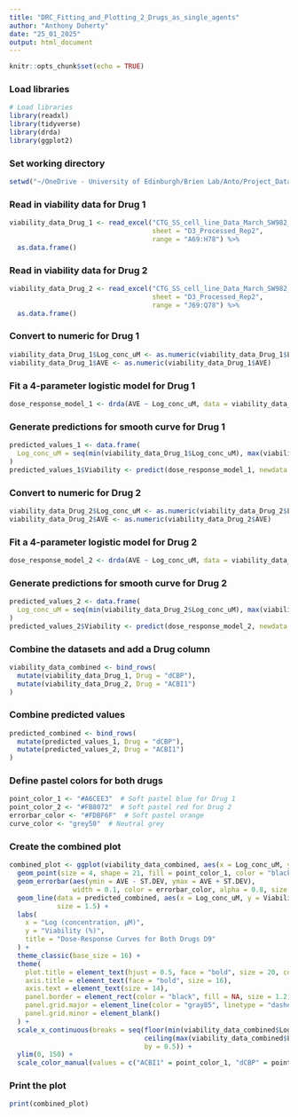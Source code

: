 ```yaml
---
title: "DRC_Fitting_and_Plotting_2_Drugs_as_single_agents"
author: "Anthony Doherty"
date: "25_01_2025"
output: html_document
---
```


```r
knitr::opts_chunk$set(echo = TRUE)
```


### Load libraries
```r
# Load libraries
library(readxl)
library(tidyverse)
library(drda)
library(ggplot2)
```

### Set working directory
```r
setwd("~/OneDrive - University of Edinburgh/Brien Lab/Anto/Project_Data/EP300_Project/CTG_Work")
```


### Read in viability data for Drug 1
```r
viability_data_Drug_1 <- read_excel("CTG_SS_cell_line_Data_March_SW982_ACBI1_&_dCBP.xlsx", 
                                    sheet = "D3_Processed_Rep2", 
                                    range = "A69:H78") %>%
  as.data.frame()
```

### Read in viability data for Drug 2
```r
viability_data_Drug_2 <- read_excel("CTG_SS_cell_line_Data_March_SW982_ACBI1_&_dCBP.xlsx", 
                                    sheet = "D3_Processed_Rep2", 
                                    range = "J69:Q78") %>%
  as.data.frame()
```

### Convert to numeric for Drug 1
```r
viability_data_Drug_1$Log_conc_uM <- as.numeric(viability_data_Drug_1$Log_conc_uM)
viability_data_Drug_1$AVE <- as.numeric(viability_data_Drug_1$AVE)
```

### Fit a 4-parameter logistic model for Drug 1
```r
dose_response_model_1 <- drda(AVE ~ Log_conc_uM, data = viability_data_Drug_1, mean_function = "logistic4")
```
### Generate predictions for smooth curve for Drug 1
```r
predicted_values_1 <- data.frame(
  Log_conc_uM = seq(min(viability_data_Drug_1$Log_conc_uM), max(viability_data_Drug_1$Log_conc_uM), length.out = 100)
)
predicted_values_1$Viability <- predict(dose_response_model_1, newdata = predicted_values_1)
```

### Convert to numeric for Drug 2
```r
viability_data_Drug_2$Log_conc_uM <- as.numeric(viability_data_Drug_2$Log_conc_uM)
viability_data_Drug_2$AVE <- as.numeric(viability_data_Drug_2$AVE)
```

### Fit a 4-parameter logistic model for Drug 2
```r
dose_response_model_2 <- drda(AVE ~ Log_conc_uM, data = viability_data_Drug_2, mean_function = "logistic4")
```
### Generate predictions for smooth curve for Drug 2
```r
predicted_values_2 <- data.frame(
  Log_conc_uM = seq(min(viability_data_Drug_2$Log_conc_uM), max(viability_data_Drug_2$Log_conc_uM), length.out = 100)
)
predicted_values_2$Viability <- predict(dose_response_model_2, newdata = predicted_values_2)
```

### Combine the datasets and add a Drug column
```r
viability_data_combined <- bind_rows(
  mutate(viability_data_Drug_1, Drug = "dCBP"),
  mutate(viability_data_Drug_2, Drug = "ACBI1")
)
```

### Combine predicted values
```r
predicted_combined <- bind_rows(
  mutate(predicted_values_1, Drug = "dCBP"),
  mutate(predicted_values_2, Drug = "ACBI1")
)
```

### Define pastel colors for both drugs
```r
point_color_1 <- "#A6CEE3"  # Soft pastel blue for Drug 1
point_color_2 <- "#FB8072"  # Soft pastel red for Drug 2
errorbar_color <- "#FDBF6F"  # Soft pastel orange
curve_color <- "grey50"  # Neutral grey
```

### Create the combined plot
```r
combined_plot <- ggplot(viability_data_combined, aes(x = Log_conc_uM, y = AVE, color = Drug)) +
  geom_point(size = 4, shape = 21, fill = point_color_1, color = "black", stroke = 1) +
  geom_errorbar(aes(ymin = AVE - ST.DEV, ymax = AVE + ST.DEV), 
                width = 0.1, color = errorbar_color, alpha = 0.8, size = 0.9) +
  geom_line(data = predicted_combined, aes(x = Log_conc_uM, y = Viability, color = Drug), 
            size = 1.5) +
  labs(
    x = "Log (concentration, µM)",
    y = "Viability (%)",
    title = "Dose-Response Curves for Both Drugs D9"
  ) +
  theme_classic(base_size = 16) +
  theme(
    plot.title = element_text(hjust = 0.5, face = "bold", size = 20, color = "black"),
    axis.title = element_text(face = "bold", size = 16),
    axis.text = element_text(size = 14),
    panel.border = element_rect(color = "black", fill = NA, size = 1.2),
    panel.grid.major = element_line(color = "gray85", linetype = "dashed"),
    panel.grid.minor = element_blank()
  ) +
  scale_x_continuous(breaks = seq(floor(min(viability_data_combined$Log_conc_uM)), 
                                  ceiling(max(viability_data_combined$Log_conc_uM)), 
                                  by = 0.5)) +
  ylim(0, 150) +
  scale_color_manual(values = c("ACBI1" = point_color_1, "dCBP" = point_color_2))
```

### Print the plot
```r
print(combined_plot)
```
